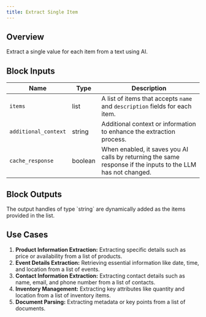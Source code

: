 ```yaml
---
title: Extract Single Item
---
```


## Overview

Extract a single value for each item from a text using AI.

## Block Inputs

| Name                 | Type    | Description                                                                                                  |
| -------------------- | ------- | ------------------------------------------------------------------------------------------------------------ |
| `items`              | list    | A list of items that accepts `name` and `description` fields for each item.                                  |
| `additional_context` | string  | Additional context or information to enhance the extraction process.                                         |
| `cache_response`     | boolean | When enabled, it saves you AI calls by returning the same response if the inputs to the LLM has not changed. |

## Block Outputs

<Note>
  The output handles of type `string` are dynamically added as the items
  provided in the list.
</Note>

## Use Cases

1. **Product Information Extraction:** Extracting specific details such as price or availability from a list of products.
2. **Event Details Extraction:** Retrieving essential information like date, time, and location from a list of events.
3. **Contact Information Extraction:** Extracting contact details such as name, email, and phone number from a list of contacts.
4. **Inventory Management:** Extracting key attributes like quantity and location from a list of inventory items.
5. **Document Parsing:** Extracting metadata or key points from a list of documents.
